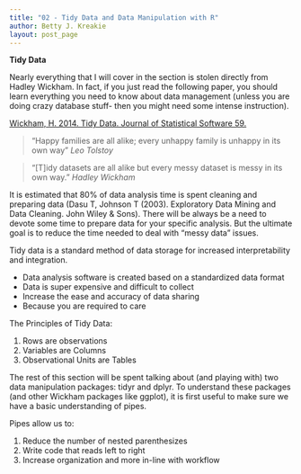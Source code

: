 ```yaml
---
title: "02 - Tidy Data and Data Manipulation with R"
author: Betty J. Kreakie
layout: post_page
---
```


**Tidy Data**

Nearly everything that I will cover in the section is stolen directly from Hadley Wickham.  In fact, if you just read the following paper, you should learn everything you need to know about data management (unless you are doing crazy database stuff- then you might need some intense instruction).

[Wickham, H. 2014. Tidy Data. Journal of Statistical Software 59.](http://vita.had.co.nz/papers/tidy-data.pdf)

> “Happy families are all alike; every unhappy family is unhappy in its own way”
> *Leo Tolstoy*

> “[T]idy datasets are all alike but every messy dataset is messy in its own way.”
> *Hadley Wickham*

It is estimated that 80% of data analysis time is spent cleaning and preparing data (Dasu T, Johnson T (2003). Exploratory Data Mining and Data Cleaning. John Wiley & Sons).  There will be always be a need to devote some time to prepare data for your specific analysis.  But the ultimate goal is to reduce the time needed to deal with “messy data” issues.


Tidy data is a standard method of data storage for increased interpretability and integration.

  * Data analysis software is created based on a standardized data format
  * Data is super expensive and difficult to collect
  * Increase the ease and accuracy of data sharing
  * Because you are required to care

The Principles of Tidy Data:

1. Rows are observations
2. Variables are Columns
3. Observational Units are Tables



The rest of this section will be spent talking about (and playing with) two data manipulation packages: tidyr and dplyr.  To understand these packages (and other Wickham packages like ggplot), it is first useful to make sure we have a basic understanding of pipes.  

Pipes allow us to:

1. Reduce the number of nested parenthesizes
2. Write code that reads left to right 
3. Increase organization and more in-line with workflow





